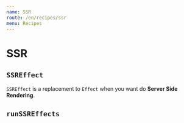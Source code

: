 ```yaml
---
name: SSR
route: /en/recipes/ssr
menu: Recipes
---
```


# SSR

## `SSREffect`
`SSREffect` is a replacement to `Effect` when you want do **Server Side Rendering**.

## `runSSREffects`

